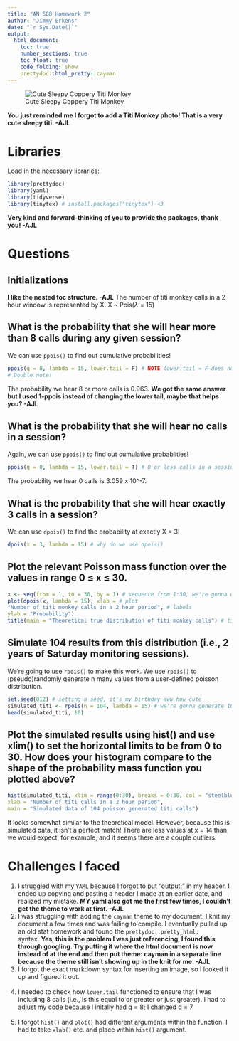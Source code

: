 ```yaml
---
title: "AN 588 Homework 2"
author: "Jimmy Erkens"
date: "`r Sys.Date()`"
output:
  html_document:
    toc: true
    number_sections: true
    toc_float: true
    code_folding: show
    prettydoc::html_pretty: cayman
---
```



![Cute Sleepy Coppery Titi Monkey](https://png.pngtree.com/thumb_back/fw800/background/20221023/pngtree-an-exotic-primate-species-from-south-america-a-closeup-of-a-sleeping-coppery-titia-tropical-red-monkey-photo-image_28510004.jpg)

**You just reminded me I forgot to add a Titi Monkey photo! That is a very cute sleepy titi. -AJL**

# Libraries

Load in the necessary libraries:

```r
library(prettydoc)
library(yaml)
library(tidyverse)
library(tinytex) # install.packages("tinytex") <3
```

**Very kind and forward-thinking of you to provide the packages, thank you! -AJL**

# Questions

## Initializations
**I like the nested toc structure. -AJL**
The number of titi monkey calls in a 2 hour window is represented by X. X ~ Pois($\lambda$ = 15)

## What is the probability that she will hear more than 8 calls during any given session?

We can use `ppois()` to find out cumulative probabilities!

```r
ppois(q = 8, lambda = 15, lower.tail = F) # NOTE lower.tail = F does not include 8, so we must start at 7
# Double note!
```

The probability we hear 8 or more calls is 0.963.
**We got the same answer but I used 1-ppois instead of changing the lower tail, maybe that helps you? -AJL**

## What is the probability that she will hear no calls in a session?

Again, we can use `ppois()` to find out cumulative probablities!

```r
ppois(q = 0, lambda = 15, lower.tail = T) # 0 or less calls in a session
```

The probability we hear 0 calls is 3.059 x 10^-7.

## What is the probability that she will hear exactly 3 calls in a session?

We can use `dpois()` to find the probability at exactly X = 3!

```r
dpois(x = 3, lambda = 15) # why do we use dpois()
```

## Plot the relevant Poisson mass function over the values in range 0 ≤ x ≤ 30.

```r
x <- seq(from = 1, to = 30, by = 1) # sequence from 1:30, we're gonna do dpois on each of these values
plot(dpois(x, lambda = 15), xlab = # plot
"Number of titi monkey calls in a 2 hour period", # labels
ylab = "Probability")
title(main = "Theoretical true distribution of titi monkey calls") # title
```

## Simulate 104 results from this distribution (i.e., 2 years of Saturday monitoring sessions).

We're going to use `rpois()` to make this work. We use `rpois()` to (pseudo)randomly generate n many values from a user-defined poisson distribution.

```r
set.seed(812) # setting a seed, it's my birthday aww how cute
simulated_titi <- rpois(n = 104, lambda = 15) # we're gonna generate 104 values from a poisson(15)
head(simulated_titi, 10)
```


## Plot the simulated results using hist() and use xlim() to set the horizontal limits to be from 0 to 30. How does your histogram compare to the shape of the probability mass function you plotted above?

```r
hist(simulated_titi, xlim = range(0:30), breaks = 0:30, col = "steelblue", 
xlab = "Number of titi calls in a 2 hour period",
main = "Simulated data of 104 poisson generated titi calls")
```

It looks somewhat similar to the theoretical model. However, because this is simulated data, it isn't a perfect match! There are less values at x = 14 than we would expect, for example, and it seems there are a couple outliers.

# Challenges I faced

1. I struggled with my `YAML` because I forgot to put "output:" in my header. I ended up copying and pasting a header I made at an earlier date, and realized my mistake.\ **MY yaml also got me the first few times, I couldn't get the theme to work at first. -AJL**
\
2. I was struggling with adding the `cayman` theme to my document. I knit my document a few times and was failing to compile. I eventually pulled up an old stat homework and found the `prettydoc::pretty_html:` syntax.\ **Yes, this is the problem I was just referencing, I found this through googling. Try putting it where the html document is now instead of at the end and then put theme: cayman in a separate line because the theme still isn't showing up in the knit for me. -AJL**
\
3. I forgot the exact markdown syntax for inserting an image, so I looked it up and figured it out.\
\
4. I needed to check how `lower.tail` functioned to ensure that I was including 8 calls (i.e., is this equal to or greater or just greater). I had to adjust my code because I initally had q = 8; I changed q = 7. \
\
5. I forgot `hist()` and `plot()` had different arguments within the function. I had to take `xlab()` etc. and place within `hist()` argument.